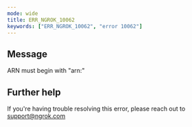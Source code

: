 ```yaml
---
mode: wide
title: ERR_NGROK_10062
keywords: ["ERR_NGROK_10062", "error 10062"]
---
```


## Message

ARN must begin with "arn:"

## Further help

If you're having trouble resolving this error, please reach out to [support@ngrok.com](mailto:support@ngrok.com?subject=Help%20with%20ERR_NGROK_10062)
